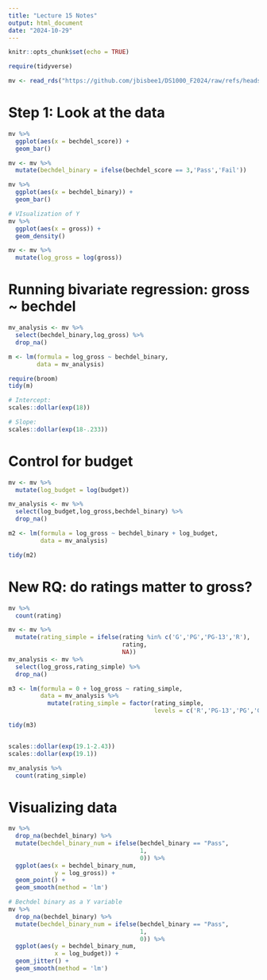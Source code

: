 ```yaml
---
title: "Lecture 15 Notes"
output: html_document
date: "2024-10-29"
---
```


```r
knitr::opts_chunk$set(echo = TRUE)
```

```r
require(tidyverse)

mv <- read_rds("https://github.com/jbisbee1/DS1000_F2024/raw/refs/heads/main/data/mv.Rds")
```

# Step 1: Look at the data

```r
mv %>%
  ggplot(aes(x = bechdel_score)) + 
  geom_bar()

mv <- mv %>%
  mutate(bechdel_binary = ifelse(bechdel_score == 3,'Pass','Fail'))

mv %>%
  ggplot(aes(x = bechdel_binary)) + 
  geom_bar()

# VIsualization of Y
mv %>%
  ggplot(aes(x = gross)) + 
  geom_density()

mv <- mv %>%
  mutate(log_gross = log(gross))
```

# Running bivariate regression: gross ~ bechdel

```r
mv_analysis <- mv %>%
  select(bechdel_binary,log_gross) %>%
  drop_na()

m <- lm(formula = log_gross ~ bechdel_binary,
        data = mv_analysis)

require(broom)
tidy(m)

# Intercept:
scales::dollar(exp(18))

# Slope:
scales::dollar(exp(18-.233))
```

# Control for budget

```r
mv <- mv %>%
  mutate(log_budget = log(budget))

mv_analysis <- mv %>%
  select(log_budget,log_gross,bechdel_binary) %>%
  drop_na()

m2 <- lm(formula = log_gross ~ bechdel_binary + log_budget,
         data = mv_analysis)

tidy(m2)
```

# New RQ: do ratings matter to gross?

```r
mv %>%
  count(rating)

mv <- mv %>%
  mutate(rating_simple = ifelse(rating %in% c('G','PG','PG-13','R'),
                                rating,
                                NA))
mv_analysis <- mv %>%
  select(log_gross,rating_simple) %>%
  drop_na()

m3 <- lm(formula = 0 + log_gross ~ rating_simple,
         data = mv_analysis %>%
           mutate(rating_simple = factor(rating_simple,
                                         levels = c('R','PG-13','PG','G'))))

tidy(m3)


scales::dollar(exp(19.1-2.43))
scales::dollar(exp(19.1))

mv_analysis %>%
  count(rating_simple)
```

# Visualizing data

```r
mv %>%
  drop_na(bechdel_binary) %>%
  mutate(bechdel_binary_num = ifelse(bechdel_binary == "Pass",
                                     1,
                                     0)) %>%
  ggplot(aes(x = bechdel_binary_num,
             y = log_gross)) + 
  geom_point() + 
  geom_smooth(method = 'lm')

# Bechdel binary as a Y variable
mv %>%
  drop_na(bechdel_binary) %>%
  mutate(bechdel_binary_num = ifelse(bechdel_binary == "Pass",
                                     1,
                                     0)) %>%
  ggplot(aes(y = bechdel_binary_num,
             x = log_budget)) + 
  geom_jitter() + 
  geom_smooth(method = 'lm')
```


